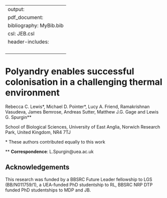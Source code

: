 
---
output:
  pdf_document:
bibliography: MyBib.bib
csl: JEB.csl
header-includes: \usepackage{graphicx}
    \usepackage{setspace}
    \doublespacing
    \usepackage{lineno}
    \linenumbers
---

# Polyandry enables successful colonisation in a challenging thermal environment


Rebecca C. Lewis\*, Michael D. Pointer\*, Lucy A. Friend, Ramakrishnan Vasudeva, James Bemrose, Andreas Sutter, Matthew J.G. Gage and Lewis G. Spurgin\*\*

School of Biological Sciences, University of East Anglia, Norwich Research Park, United Kingdom, NR4 7TJ

\* These authors contributed equally to this work

\*\* **Correspondence**: L.Spurgin@uea.ac.uk

## Acknowledgements
This research was funded by a BBSRC Future Leader fellowship to LGS (BB/N011759/1), a UEA-funded PhD studentship to RL, BBSRC NRP DTP funded PhD studentships to MDP and JB.

